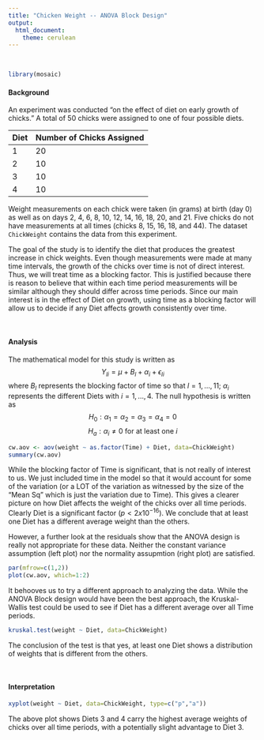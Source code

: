 ```yaml
---
title: "Chicken Weight -- ANOVA Block Design"
output: 
  html_document:
    theme: cerulean
---
```


<br />

```r
library(mosaic)
```

#### Background

An experiment was conducted "on the effect of diet on early growth of chicks." A total of 50 chicks were assigned to one of four possible diets.

| Diet | Number of Chicks Assigned |
|------|---------------------------|
| 1    | 20 |
| 2    | 10 |
| 3    | 10 |
| 4    | 10 |

Weight measurements on each chick were taken (in grams) at birth (day 0) as well as on days 2, 4, 6, 8, 10, 12, 14, 16, 18, 20, and 21. Five chicks do not have measurements at all times (chicks 8, 15, 16, 18, and 44). The dataset `ChickWeight` contains the data from this experiment. 

The goal of the study is to identify the diet that produces the greatest increase in chick weights. Even though measurements were made at many time intervals, the growth of the chicks over time is not of direct interest. Thus, we will treat time as a blocking factor. This is justified because there is reason to believe that within each time period measurements will be similar although they should differ across time periods. Since our main interest is in the effect of Diet on growth, using time as a blocking factor will allow us to decide if any Diet affects growth consistently over time.


<br />

#### Analysis

The mathematical model for this study is written as 
$$
  Y_{li} = \mu + B_l + \alpha_i + \epsilon_{li}
$$
where $B_l$ represents the blocking factor of time so that $l=1,\ldots,11$; $\alpha_i$ represents the different Diets with $i=1,\ldots,4$. The null hypothesis is written as
$$
  H_0: \alpha_1 = \alpha_2 = \alpha_3 = \alpha_4 = 0
$$
$$
  H_a: \alpha_i \neq 0 \ \text{for at least one}\ i
$$

```r
cw.aov <- aov(weight ~ as.factor(Time) + Diet, data=ChickWeight)
summary(cw.aov)
```

While the blocking factor of Time is significant, that is not really of interest to us. We just included time in the model so that it would account for some of the variation (or a LOT of the variation as witnessed by the size of the "Mean Sq" which is just the variation due to Time). This gives a clearer picture on how Diet affects the weight of the chicks over all time periods. Clearly Diet is a significant factor $(p < 2x10^{-16})$. We conclude that at least one Diet has a different average weight than the others.

However, a further look at the residuals show that the ANOVA design is really not appropriate for these data. Neither the constant variance assumption (left plot) nor the normality assupmtion (right plot) are satisfied.

```r
par(mfrow=c(1,2))
plot(cw.aov, which=1:2)
```

It behooves us to try a different approach to analyzing the data. While the ANOVA Block design would have been the best approach, the Kruskal-Wallis test could be used to see if Diet has a different average over all Time periods. 

```r
kruskal.test(weight ~ Diet, data=ChickWeight)
```

The conclusion of the test is that yes, at least one Diet shows a distribution of weights that is different from the others.

<br />

#### Interpretation

```r
xyplot(weight ~ Diet, data=ChickWeight, type=c("p","a"))
```

The above plot shows Diets 3 and 4 carry the highest average weights of chicks over all time periods, with a potentially slight advantage to Diet 3.


